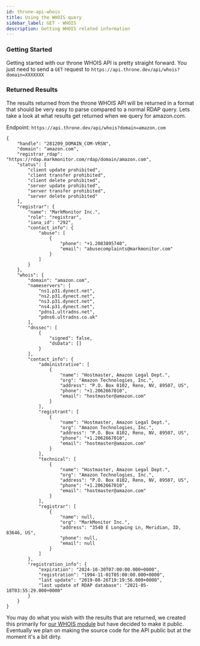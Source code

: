 ```yaml
---
id: throne-api-whois
title: Using the WHOIS query
sidebar_label: GET - WHOIS
description: Getting WHOIS related information
---
```


### Getting Started

Getting started with our throne WHOIS API is pretty straight forward. You just need to send a `GET` request to `https://api.throne.dev/api/whois?domain=XXXXXXX`

### Returned Results

The results returned from the throne WHOIS API will be returned in a format that should be very easy to parse compared to a normal RDAP query. Lets take a look at what results get returned when we query for amazon.com. 

Endpoint: `https://api.throne.dev/api/whois?domain=amazon.com`

```title=Example - WHOIS Query - amazon.com
{
    "handle": "281209_DOMAIN_COM-VRSN",
    "domain": "amazon.com",
    "registrar_rdap": "https://rdap.markmonitor.com/rdap/domain/amazon.com",
    "status": [
        "client update prohibited",
        "client transfer prohibited",
        "client delete prohibited",
        "server update prohibited",
        "server transfer prohibited",
        "server delete prohibited"
    ],
    "registrar": {
        "name": "MarkMonitor Inc.",
        "role": "registrar",
        "iana_id": "292",
        "contact_info": {
            "abuse": [
                {
                    "phone": "+1.2083895740",
                    "email": "abusecomplaints@markmonitor.com"
                }
            ]
        }
    },
    "whois": {
        "domain": "amazon.com",
        "nameservers": [
            "ns1.p31.dynect.net",
            "ns2.p31.dynect.net",
            "ns3.p31.dynect.net",
            "ns4.p31.dynect.net",
            "pdns1.ultradns.net",
            "pdns6.ultradns.co.uk"
        ],
        "dnssec": [
            {
                "signed": false,
                "dsData": []
            }
        ],
        "contact_info": {
            "administrative": [
                {
                    "name": "Hostmaster, Amazon Legal Dept.",
                    "org": "Amazon Technologies, Inc.",
                    "address": "P.O. Box 8102, Reno, NV, 89507, US",
                    "phone": "+1.2062667010",
                    "email": "hostmaster@amazon.com"
                }
            ],
            "registrant": [
                {
                    "name": "Hostmaster, Amazon Legal Dept.",
                    "org": "Amazon Technologies, Inc.",
                    "address": "P.O. Box 8102, Reno, NV, 89507, US",
                    "phone": "+1.2062667010",
                    "email": "hostmaster@amazon.com"
                }
            ],
            "technical": [
                {
                    "name": "Hostmaster, Amazon Legal Dept.",
                    "org": "Amazon Technologies, Inc.",
                    "address": "P.O. Box 8102, Reno, NV, 89507, US",
                    "phone": "+1.2062667010",
                    "email": "hostmaster@amazon.com"
                }
            ],
            "registrar": [
                {
                    "name": null,
                    "org": "MarkMonitor Inc.",
                    "address": "3540 E Longwing Ln, Meridian, ID, 83646, US",
                    "phone": null,
                    "email": null
                }
            ]
        },
        "registration_info": {
            "expiration": "2024-10-30T07:00:00.000+0000",
            "registration": "1994-11-01T05:00:00.000+0000",
            "last update": "2019-08-26T19:19:56.000+0000",
            "last update of RDAP database": "2021-05-18T03:55:29.000+0000"
        }
    }
}
```

You may do what you wish with the results that are returned, we created this primarily for [our WHOIS module](/docs/throne-cli-whois) but have decided to make it public. Eventually we plan on making the source code for the API public but at the moment it's a bit dirty.